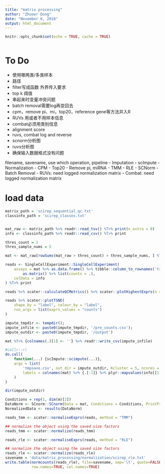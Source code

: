 ```yaml
---
title: "matrix processing"
author: "Zhuoer Dong"
date: "November 6, 2018"
output: html_document
---
```


```r
knitr::opts_chunk$set(echo = TRUE, cache = TRUE)
```



```r
```

# To Do
- 使用哪两类/多类样本
- 路径
- filter写成函数 外界传入要求
- top k 阈值
- 串起来时变量冲突问题
- batch removal需要log再变回去
- cpm，remove pi、mi，top20，reference gene等方法并入R
- RUVs 用或者不用样本信息
- combat必须用类别信息
- alignment score
- ruvs, combat log and reverse
- scnorm分析图
- ruvs分析图
- 确保输入数据格式没有问题

filename, savename, use which operation, pipeline
- Imputation
    - scImpute
- Normalization
    - CPM
    - Top20
    - Remove pi, miRNA
    - TMM
    - RLE
    - SCNorm
- Batch Removal
    - RUVs: need logged normalization matrix
    - Combat: need logged normalization matrix

# load data


```r
matrix_path = 'scirep_sequential_qc.txt'
classinfo_path = 'scirep_classes.txt'


mat_raw <- matrix_path %>% readr::read_tsv() %T>% print(n_extra = 0)
info <- classinfo_path %>% readr::read_csv() %T>% print
```

```r
thres_count = 2
thres_sample_nums = 5

mat <- mat_raw[rowSums(mat_raw > thres_count) > thres_sample_nums, ] %T>% print(n_extra = 0)
```

```r
reads <- SingleCellExperiment::SingleCellExperiment(
    assays = mat %>% as.data.frame() %>% tibble::column_to_rownames('transcript') %>% 
        as.matrix() %>% list(counts = .), 
    colData = info
) %T>% print
```


```r
reads %>% scater::calculateQCMetrics() %>% scater::plotHighestExprs(n = 20)
```

```r
reads %>% scater::plotTSNE(
    shape_by = "label", colour_by = "label", 
    run_args = list(exprs_values = "counts")
)
```


```r
impute_tmpdir <- tempdir();
impute_infile <- paste0(impute_tmpdir, '/pre_counts.csv');
impute_outdir <- paste0(impute_tmpdir, '/output')

mat %T>% {colnames(.)[1] <- ''} %>% readr::write_csv(impute_infile)

#callr::r(
do.call(
    function(...) {scImpute::scimpute(...)}, 
    args = list(
        'tmpsave.csv', out_dir = impute_outdir, Kcluster = 5, ncores = 2, labeled = TRUE, 
        labels = colnames(mat) %>% {.[-1]} %>% plyr::mapvalues(info[[1]], info[[2]], F)
    )
)

dir(impute_outdir)
```





```r
Conditions = rep(1, dim(m)[2])
DataNorm <- SCnorm::SCnorm(Data = mat, Conditions = Conditions, PrintProgressPlots = TRUE, NCores = 4)
NormalizedData <- results(DataNorm)
```



```r
reads_tmm <- scater::normaliseExprs(reads, method = "TMM")

## normalize the object using the saved size factors
reads_tmm <- scater::normalize(reads_tmm)
```




```r
reads_rle <- scater::normaliseExprs(reads, method = "RLE")

## normalize the object using the saved size factors
reads_rle <- scater::normalize(reads_rle)
savename = 'data/matrix_processing/normalization/scirep_rle.txt'
write.table(normcounts(reads_rle), file=savename, sep='\t', quote=FALSE, 
            row.names=TRUE, col.names=TRUE)
```



```r
```


